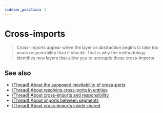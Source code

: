 ```yaml
---
sidebar_position: 1
---
```



# Cross-imports

<WIP ticket="220" />

> Cross-imports appear when the layer or abstraction begins to take too much responsibility than it should. That is why the methodology identifies new layers that allow you to uncouple these cross-imports

## See also

- [(Thread) About the supposed inevitability of cross-ports](https://t.me/feature_sliced/4515)
- [(Thread) About resolving cross-ports in entities](https://t.me/feature_sliced/3678)
- [(Thread) About cross-imports and responsibility](https://t.me/feature_sliced/3287)
- [(Thread) About imports between segments](https://t.me/feature_sliced/4021)
- [(Thread) About cross-imports inside shared](https://t.me/feature_sliced/3618)
